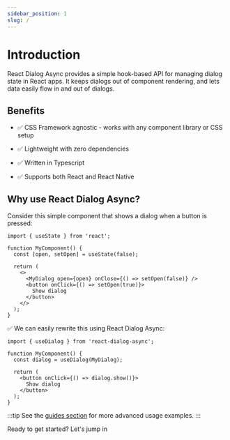 ```yaml
---
sidebar_position: 1
slug: /
---
```



# Introduction

React Dialog Async provides a simple hook-based API for managing dialog state in React apps.
It keeps dialogs out of component rendering, and lets data easily flow in and out of dialogs.

## Benefits



* ✅ CSS Framework agnostic - works with any component library or CSS setup

* ✅ Lightweight with zero dependencies

* ✅ Written in Typescript

* ✅ Supports both React and React Native

## Why use React Dialog Async?

Consider this simple component that shows a dialog when a button is pressed:

```tsx
import { useState } from 'react';

function MyComponent() {
  const [open, setOpen] = useState(false);

  return (
    <>
      <MyDialog open={open} onClose={() => setOpen(false)} />
      <button onClick={() => setOpen(true)}>
        Show dialog
      </button>
    </>
  );
}
```

✅ We can easily rewrite this using React Dialog Async:

```tsx
import { useDialog } from 'react-dialog-async';

function MyComponent() {
  const dialog = useDialog(MyDialog);

  return (
    <button onClick={() => dialog.show()}>
      Show dialog
    </button>
  );
}
```

:::tip
See the [guides section](./category/guides) for more advanced usage examples.
:::

Ready to get started? Let's jump in
